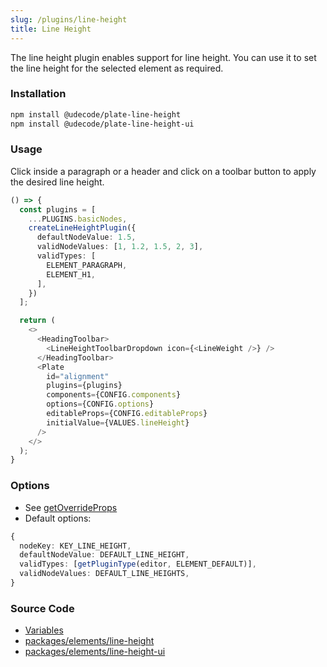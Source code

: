 ```yaml
---
slug: /plugins/line-height
title: Line Height
---
```


The line height plugin enables support for line height.
You can use it to set the line height for the selected element as required.

### Installation

```bash npm2yarn
npm install @udecode/plate-line-height
npm install @udecode/plate-line-height-ui
```

### Usage

Click inside a paragraph or a header and click on a toolbar button to apply the desired line height.

```ts live
() => {
  const plugins = [
    ...PLUGINS.basicNodes,
    createLineHeightPlugin({
      defaultNodeValue: 1.5,
      validNodeValues: [1, 1.2, 1.5, 2, 3],
      validTypes: [
        ELEMENT_PARAGRAPH,
        ELEMENT_H1,
      ],
    })
  ];

  return (
    <>
      <HeadingToolbar>
        <LineHeightToolbarDropdown icon={<LineWeight />} />
      </HeadingToolbar>
      <Plate
        id="alignment"
        plugins={plugins}
        components={CONFIG.components}
        options={CONFIG.options}
        editableProps={CONFIG.editableProps}
        initialValue={VALUES.lineHeight}
      />
    </>
  );
}
```

### Options

- See [getOverrideProps](/docs/plugin-utils#getoverrideprops)
- Default options:

```ts
{
  nodeKey: KEY_LINE_HEIGHT,
  defaultNodeValue: DEFAULT_LINE_HEIGHT,
  validTypes: [getPluginType(editor, ELEMENT_DEFAULT)],
  validNodeValues: DEFAULT_LINE_HEIGHTS,
}
```

### Source Code

- [Variables](https://github.com/udecode/plate/blob/main/docs/src/live/live.tsx)
- [packages/elements/line-height](https://github.com/udecode/plate/tree/main/packages/elements/line-height/src)
- [packages/elements/line-height-ui](https://github.com/udecode/plate/tree/main/packages/elements/line-height-ui/src)
